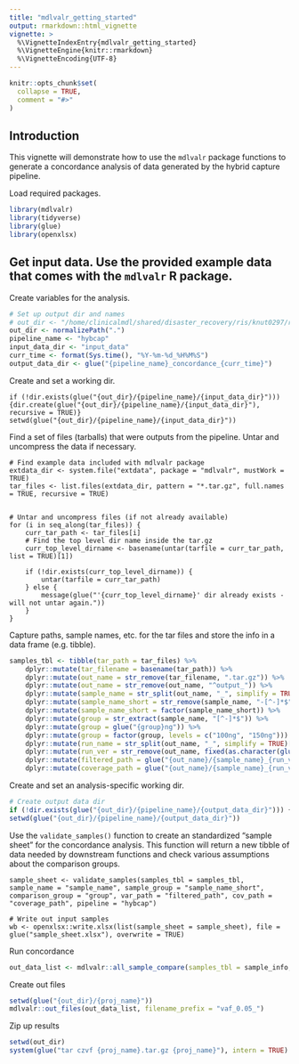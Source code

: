 ```yaml
---
title: "mdlvalr_getting_started"
output: rmarkdown::html_vignette
vignette: >
  %\VignetteIndexEntry{mdlvalr_getting_started}
  %\VignetteEngine{knitr::rmarkdown}
  %\VignetteEncoding{UTF-8}
---
```


```r
knitr::opts_chunk$set(
  collapse = TRUE,
  comment = "#>"
)
```

## Introduction


This vignette will demonstrate how to use the `mdlvalr` package functions to generate a concordance analysis of data generated by the hybrid capture pipeline.



Load required packages.

```r
library(mdlvalr)
library(tidyverse)
library(glue)
library(openxlsx)
```


## Get input data. Use the provided example data that comes with the `mdlvalr` R package. 

Create variables for the analysis.


```r
# Set up output dir and names
# out_dir <- "/home/clinicalmdl/shared/disaster_recovery/ris/knut0297/r_package_mdlvalr/mdlvalr/vignettes"
out_dir <- normalizePath(".")
pipeline_name <- "hybcap"
input_data_dir <- "input_data"
curr_time <- format(Sys.time(), "%Y-%m-%d_%H%M%S")
output_data_dir <- glue("{pipeline_name}_concordance_{curr_time}")
```

Create and set a working dir.


```
if (!dir.exists(glue("{out_dir}/{pipeline_name}/{input_data_dir}"))) {dir.create(glue("{out_dir}/{pipeline_name}/{input_data_dir}"), recursive = TRUE)}
setwd(glue("{out_dir}/{pipeline_name}/{input_data_dir}"))
```



Find a set of files (tarballs) that were outputs from the pipeline. Untar and uncompress the data if necessary.

```
# Find example data included with mdlvalr package
extdata_dir <- system.file("extdata", package = "mdlvalr", mustWork = TRUE)
tar_files <- list.files(extdata_dir, pattern = "*.tar.gz", full.names = TRUE, recursive = TRUE)


# Untar and uncompress files (if not already available)
for (i in seq_along(tar_files)) {
    curr_tar_path <- tar_files[i]
    # Find the top level dir name inside the tar.gz
	curr_top_level_dirname <- basename(untar(tarfile = curr_tar_path, list = TRUE)[1])
	
	if (!dir.exists(curr_top_level_dirname)) {
		untar(tarfile = curr_tar_path)
	} else {
	    message(glue("'{curr_top_level_dirname}' dir already exists - will not untar again."))
	}
}

```

Capture paths, sample names, etc. for the tar files and store the info in a data frame (e.g. tibble).

```r
samples_tbl <- tibble(tar_path = tar_files) %>%
    dplyr::mutate(tar_filename = basename(tar_path)) %>%
    dplyr::mutate(out_name = str_remove(tar_filename, ".tar.gz")) %>%
    dplyr::mutate(out_name = str_remove(out_name, "^output_")) %>%
    dplyr::mutate(sample_name = str_split(out_name, "_", simplify = TRUE)[, 2]) %>%
    dplyr::mutate(sample_name_short = str_remove(sample_name, "-[^-]*$")) %>%
    dplyr::mutate(sample_name_short = factor(sample_name_short)) %>%
    dplyr::mutate(group = str_extract(sample_name, "[^-]*$")) %>%
    dplyr::mutate(group = glue("{group}ng")) %>%
    dplyr::mutate(group = factor(group, levels = c("100ng", "150ng"))) %>%
    dplyr::mutate(run_name = str_split(out_name, "_", simplify = TRUE)[, 1]) %>%
    dplyr::mutate(run_ver = str_remove(out_name, fixed(as.character(glue("{run_name}_{sample_name}_"))))) %>%
    dplyr::mutate(filtered_path = glue("{out_name}/{sample_name}_{run_ver}_filtered_integrated_variant_output_summary.xlsx")) %>%
    dplyr::mutate(coverage_path = glue("{out_name}/{sample_name}_{run_ver}_coverage_summary.xlsx"))

```












Create and set an analysis-specific working dir.


```r
# Create output data dir
if (!dir.exists(glue("{out_dir}/{pipeline_name}/{output_data_dir}"))) {dir.create(glue("{out_dir}/{pipeline_name}/{output_data_dir}"), recursive = TRUE)}
setwd(glue("{out_dir}/{pipeline_name}/{output_data_dir}"))


```


Use the `validate_samples()` function to create an standardized "sample sheet" for the concordance analysis. This function will return a new tibble of data needed by downstream functions and check various assumptions about the comparison groups. 

```
sample_sheet <- validate_samples(samples_tbl = samples_tbl, sample_name = "sample_name", sample_group = "sample_name_short", comparison_group = "group", var_path = "filtered_path", cov_path = "coverage_path", pipeline = "hybcap")

# Write out input samples
wb <- openxlsx::write.xlsx(list(sample_sheet = sample_sheet), file = glue("sample_sheet.xlsx"), overwrite = TRUE) 
```




Run concordance

```r



out_data_list <- mdlvalr::all_sample_compare(samples_tbl = sample_info, sample_group = "sample_name_short", comparison_group = "group", var_path = "filtered_path", cov_path = "coverage_path", min_vaf = 0.05, min_fraction_125x = 0.9, cds_table = cds_table)

```




Create out files


```r
setwd(glue("{out_dir}/{proj_name}"))
mdlvalr::out_files(out_data_list, filename_prefix = "vaf_0.05_")

```




Zip up results


```r
setwd(out_dir)
system(glue("tar czvf {proj_name}.tar.gz {proj_name}"), intern = TRUE)

```


